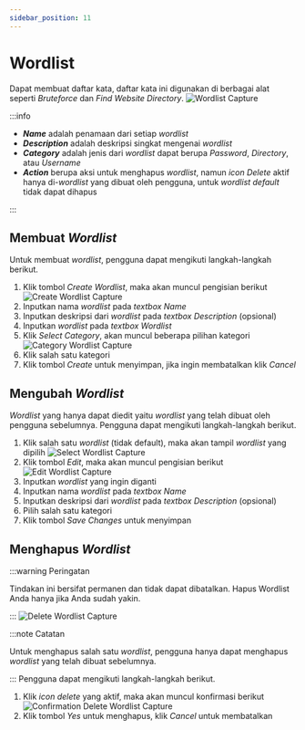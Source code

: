 ```yaml
---
sidebar_position: 11
---
```


# Wordlist
Dapat membuat daftar kata, daftar kata ini digunakan di berbagai alat seperti *Bruteforce* dan *Find Website Directory*.
![Wordlist Capture](/img/capture/wordlists.png)

:::info

- ***Name*** adalah penamaan dari setiap *wordlist* 
- ***Description*** adalah deskripsi singkat mengenai *wordlist*
- ***Category*** adalah jenis dari *wordlist* dapat berupa *Password*, *Directory*, atau *Username* 
- ***Action*** berupa aksi untuk menghapus *wordlist*, namun *icon Delete* aktif hanya di-*wordlist* yang dibuat oleh pengguna, untuk *wordlist default* tidak dapat dihapus

:::

## Membuat *Wordlist*
Untuk membuat *wordlist*, pengguna dapat mengikuti langkah-langkah berikut.
1. Klik tombol *Create Wordlist*, maka akan muncul pengisian berikut
   ![Create Wordlist Capture](/img/capture/create-worlist.png)
2. Inputkan nama *wordlist* pada *textbox Name*
3. Inputkan deskripsi dari *wordlist* pada *textbox Description* (opsional)
4. Inputkan *wordlist* pada *textbox Wordlist*
5. Klik *Select Category*, akan muncul beberapa pilihan kategori
   ![Category Wordlist Capture](/img/capture/category-wordlist.png)
6. Klik salah satu kategori 
7. Klik tombol *Create* untuk menyimpan, jika ingin membatalkan klik *Cancel*

## Mengubah *Wordlist*
*Wordlist* yang hanya dapat diedit yaitu *wordlist* yang telah dibuat oleh pengguna sebelumnya. Pengguna dapat mengikuti langkah-langkah berikut.
1. Klik salah satu *wordlist* (tidak default), maka akan tampil *wordlist* yang dipilih
   ![Select Wordlist Capture](/img/capture/select-wordlists.png)
2. Klik tombol *Edit*, maka akan muncul pengisian berikut
   ![Edit Wordlist Capture](/img/capture/edit-wordlists.png)
3. Inputkan *wordlist* yang ingin diganti
4. Inputkan nama *wordlist* pada *textbox Name*
5. Inputkan deskripsi dari *wordlist* pada *textbox Description* (opsional)
6. Pilih salah satu kategori
7. Klik tombol *Save Changes* untuk menyimpan

## Menghapus *Wordlist*

:::warning Peringatan

Tindakan ini bersifat permanen dan tidak dapat dibatalkan. Hapus Wordlist Anda hanya jika Anda sudah yakin.

:::
![Delete Wordlist Capture](/img/capture/delete-wordlists.png)

:::note Catatan

Untuk menghapus salah satu *wordlist*, pengguna hanya dapat menghapus *wordlist* yang telah dibuat sebelumnya. 

:::
Pengguna dapat mengikuti langkah-langkah berikut.
1. Klik *icon delete* yang aktif, maka akan muncul konfirmasi berikut
   ![Confirmation Delete Wordlist Capture](/img/capture/konfir-delete-wordlist.png)
2. Klik tombol *Yes* untuk menghapus, klik *Cancel* untuk membatalkan
